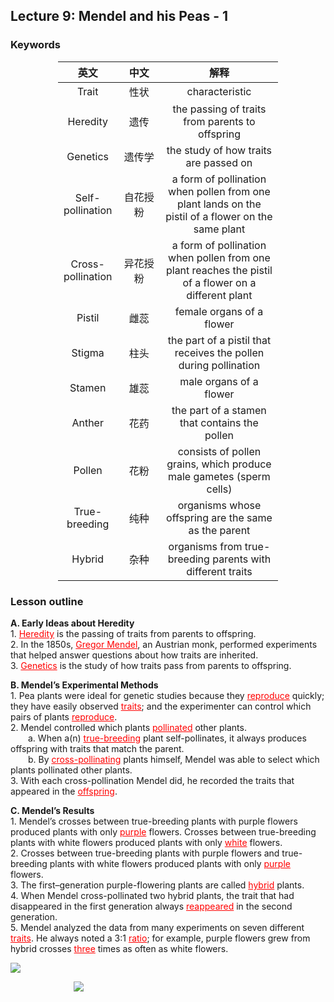 ## Lecture 9: Mendel and his Peas - 1

### Keywords  

<div style="width: 70%; margin-left: auto; margin-right: auto">
| 英文              | 中文         | 解释|
| :---------------: | :----------: | :-------------------------------: |
| Trait             | 性状         | characteristic  |
| Heredity          | 遗传         | the passing of traits from parents to offspring |
| Genetics          | 遗传学       | the study of how traits are passed on |
| Self-pollination  | 自花授粉     | a form of pollination when pollen from one plant lands on the pistil of a flower on the same plant  |
| Cross-pollination | 异花授粉     | a form of pollination when pollen from one plant reaches the pistil of a flower on a different plant  |
| Pistil            | 雌蕊         | female organs of a flower  |
| Stigma            | 柱头         | the part of a pistil that receives the pollen during pollination  |
| Stamen            | 雄蕊         | male organs of a flower  |
| Anther            | 花药         | the part of a stamen that contains the pollen  |
| Pollen            | 花粉         | consists of pollen grains, which produce male gametes (sperm cells)  |
| True-breeding     | 纯种         | organisms whose offspring are the same as the parent  |
| Hybrid            | 杂种         | organisms from true-breeding parents with different traits  |
</div>

### Lesson outline  

**A. Early Ideas about Heredity**  
1. <span style="color:red"><u>Heredity</u></span> is the passing of traits from parents to offspring.  
2. In the 1850s, <span style="color:red"><u>Gregor Mendel</u></span>, an Austrian monk, performed experiments that helped answer questions about how traits are inherited.  
3. <span style="color:red"><u>Genetics</u></span> is the study of how traits pass from parents to offspring.  
 
**B. Mendel’s Experimental Methods**  
1. Pea plants were ideal for genetic studies because they <span style="color:red"><u>reproduce</u></span> quickly; they have easily observed <span style="color:red"><u>traits</u></span>; and the experimenter can control which pairs of plants <span style="color:red"><u>reproduce</u></span>.  
2. Mendel controlled which plants <span style="color:red"><u>pollinated</u></span> other plants.  
&ensp;&ensp;&ensp;&ensp;a. When a(n) <span style="color:red"><u>true-breeding</u></span> plant self-pollinates, it always produces offspring with traits that match the parent.    
&ensp;&ensp;&ensp;&ensp;b. By <span style="color:red"><u>cross-pollinating</u></span> plants himself, Mendel was able to select which plants pollinated other plants.    
3. With each cross-pollination Mendel did, he recorded the traits that appeared in the <span style="color:red"><u>offspring</u></span>.    

**C. Mendel’s Results**  
1. Mendel’s crosses between true-breeding plants with purple flowers produced plants  with only <span style="color:red"><u>purple</u></span> flowers. Crosses between true-breeding plants with white flowers produced plants with only <span style="color:red"><u>white</u></span> flowers.  
2. Crosses between true-breeding plants with purple flowers and true-breeding plants with white flowers produced plants with only <span style="color:red"><u>purple</u></span> flowers.  
3. The first–generation purple-flowering plants are called <span style="color:red"><u>hybrid</u></span> plants.  
4. When Mendel cross-pollinated two hybrid plants, the trait that had disappeared in the first generation always <span style="color:red"><u>reappeared</u></span> in the second generation.  
5. Mendel analyzed the data from many experiments on seven different <span style="color:red"><u>traits</u></span>. He always noted a 3:1 <span style="color:red"><u>ratio</u></span>; for example, purple flowers grew from hybrid crosses <span style="color:red"><u>three</u></span> times as often as white flowers.

![](./img/l9-1.png)

<div style="width: 60%; margin-left: auto; margin-right: auto">
![](./img/l9-2.png)
</div>

